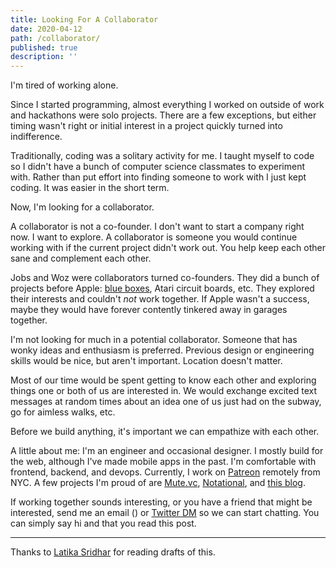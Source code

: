 ```yaml
---
title: Looking For A Collaborator
date: 2020-04-12
path: /collaborator/
published: true
description: ''
---
```


I'm tired of working alone.

Since I started programming, almost everything I worked on outside of work and hackathons were solo projects. There are a few exceptions, but either timing wasn't right or initial interest in a project quickly turned into indifference.

Traditionally, coding was a solitary activity for me. I taught myself to code so I didn't have a bunch of computer science classmates to experiment with. Rather than put effort into finding someone to work with I just kept coding. It was easier in the short term.

Now, I'm looking for a collaborator.

A collaborator is not a co-founder. I don't want to start a company right now. I want to explore. A collaborator is someone you would continue working with if the current project didn't work out. You help keep each other sane and complement each other.

Jobs and Woz were collaborators turned co-founders. They did a bunch of projects before Apple: [blue boxes](https://en.wikipedia.org/wiki/Blue_box), Atari circuit boards, etc. They explored their interests and couldn't _not_ work together. If Apple wasn't a success, maybe they would have forever contently tinkered away in garages together.

I'm not looking for much in a potential collaborator. Someone that has wonky ideas and enthusiasm is preferred. Previous design or engineering skills would be nice, but aren't important. Location doesn't matter.

Most of our time would be spent getting to know each other and exploring things one or both of us are interested in. We would exchange excited text messages at random times about an idea one of us just had on the subway, go for aimless walks, etc.

Before we build anything, it's important we can empathize with each other.

A little about me: I'm an engineer and occasional designer. I mostly build for the web, although I've made mobile apps in the past. I'm comfortable with frontend, backend, and devops. Currently, I work on [Patreon](https://patreon.com) remotely from NYC. A few projects I'm proud of are [Mute.vc](https://mute.vc), [Notational](https://notational.co), and [this blog](https://meagher.co).

If working together sounds interesting, or you have a friend that might be interested, send me an email (<CopyEmailButton />) or [Twitter DM](https://twitter.com/awkweb) so we can start chatting. You can simply say hi and that you read this post.

---

Thanks to [Latika Sridhar](https://patreon.com/latika) for reading drafts of this.
